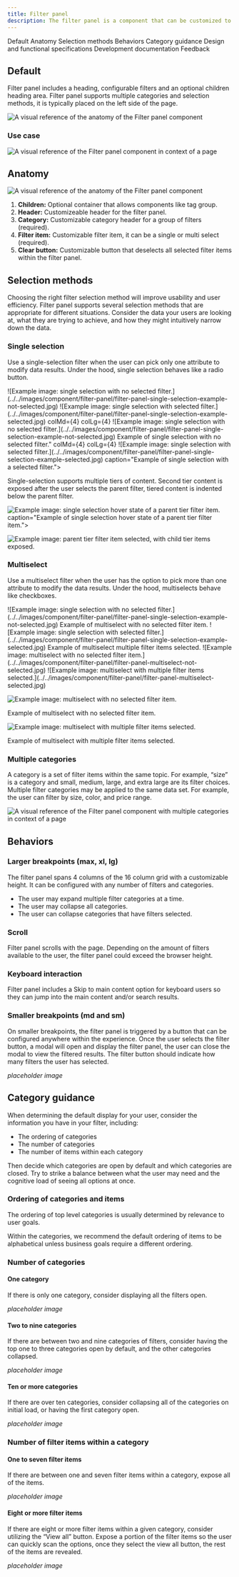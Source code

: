 ```yaml
---
title: Filter panel
description: The filter panel is a component that can be customized to provide categorized filters to help users trim down large amounts of content, data and/or search results.
---
```



<ComponentDescription name="Filter panel" type="ui" />

<AnchorLinks>

<AnchorLink>Default</AnchorLink>
<AnchorLink>Anatomy</AnchorLink>
<AnchorLink>Selection methods</AnchorLink>
<AnchorLink>Behaviors</AnchorLink>
<AnchorLink>Category guidance</AnchorLink>
<AnchorLink>Design and functional specifications</AnchorLink>
<AnchorLink>Development documentation</AnchorLink>
<AnchorLink>Feedback</AnchorLink>

</AnchorLinks>

<!--
Include additional <AnchorLinks> if you add additional sections within the page. Text must match header text.
<AnchorLink>Header text you're linking to</AnchorLink>
-->

## Default

Filter panel includes a heading, configurable filters and an optional children heading area. Filter panel supports multiple categories and selection methods, it is typically placed on the left side of the page.

<Row>
<Column colMd={4} colLg={6}>

![A visual reference of the anatomy of the Filter panel component](../../images/component/filter-panel/filter-panel-default.jpg)

</Column>
</Row>

### Use case


![A visual reference of the Filter panel component in context of a page](../../images/component/filter-panel/filter-panel-usecase.jpg)
  

## Anatomy

<Row>
<Column colMd={4} colLg={6}>

![A visual reference of the anatomy of the Filter panel component](../../images/component/filter-panel/filter-panel-anatomy.jpg)

</Column>
</Row>

  
1. **Children:** Optional container that allows components like tag group.
2. **Header:** Customizeable header for the filter panel.
3. **Category:** Customizable category header for a group of filters (required).
4. **Filter item:** Customizable filter item, it can be a single or multi select (required).
5. **Clear button:** Customizable button that deselects all selected filter items within the filter panel.


## Selection methods
Choosing the right filter selection method will improve usability and user efficiency. Filter panel supports several selection methods that are appropriate for different situations. Consider the data your users are looking at, what they are trying to achieve, and how they might intuitively narrow down the data.

### Single selection
Use a single-selection filter when the user can pick only one attribute to modify data results. Under the hood, single selection behaves like a radio button.

<Row>
<Column colMd={4} colLg={4}>
![Example image: single selection with no selected filter.](../../images/component/filter-panel/filter-panel-single-selection-example-not-selected.jpg)

</Column>

<Column colMd={4} colLg={4}>
![Example image: single selection with selected filter.](../../images/component/filter-panel/filter-panel-single-selection-example-selected.jpg)

</Column>
</Row>

<!-->
<Row>
colMd={4} colLg={4}
![Example image: single selection with no selected filter.](../../images/component/filter-panel/filter-panel-single-selection-example-not-selected.jpg)
<Caption>Example of single selection with no selected filter."</caption>


colMd={4} colLg={4}
![Example image: single selection with selected filter.](../../images/component/filter-panel/filter-panel-single-selection-example-selected.jpg)
caption="Example of single selection with a selected filter.">
</Row>
</-->

Single-selection supports multiple tiers of content. Second tier content is exposed after the user selects the parent filter, tiered content is indented below the parent filter.

<Row>
<Column colMd={4} colLg={4}>

![Example image: single selection hover state of a parent tier filter item.](../../images/component/filter-panel/filter-panel-single-selection-parent-tier.jpg)
caption="Example of single selection hover state of a parent tier filter item.">

</DoDont>
<DoDont
colMd={4} colLg={4}
caption="Example of parent tier filter item selected, with child tier items exposed.">

![Example image: parent tier filter item selected, with child tier items exposed.](../../images/component/filter-panel/filter-panel-single-selection-child-tier.jpg)

</DoDont>
</DoDontRow>

### Multiselect
Use a multiselect filter when the user has the option to pick more than one attribute to modify the data results. Under the hood, multiselects behave like checkboxes.

<Row>
<Column colMd={4} colLg={4}>
![Example image: single selection with no selected filter.](../../images/component/filter-panel/filter-panel-single-selection-example-not-selected.jpg)

<Caption>Example of multiselect with no selected filter item.</Caption>

</Column>

<Column colMd={4} colLg={4}>
![Example image: single selection with selected filter.](../../images/component/filter-panel/filter-panel-single-selection-example-selected.jpg)

<Caption>Example of multiselect multiple filter items selected.</Caption>
</Column>
</Row>


<!-->
<DoDontRow>
<DoDont
colMd={4} colLg={4}
caption="Example of multiselect with no selected filter item.">

![Example image: multiselect with no selected filter item.](../../images/component/filter-panel/filter-panel-multiselect-not-selected.jpg)

</DoDont>
<DoDont
colMd={4} colLg={4}
caption="Example of multiselect with multiple filter items selected.">

![Example image: multiselect with multiple filter items selected.](../../images/component/filter-panel/filter-panel-multiselect-selected.jpg)

</DoDont>
</DoDontRow>

</-->

<!-- below is testing the mock gallery example from design language page-->

<Row className="mock-gallery">
<Column colMd={4} colLg={6}>


![Example image: multiselect with no selected filter item.](../../images/component/filter-panel/filter-panel-multiselect-not-selected.jpg)

<Caption>Example of multiselect with no selected filter item.</Caption>

</Column>
<Column colMd={4} colLg={6}>


![Example image: multiselect with multiple filter items selected.](../../images/component/filter-panel/filter-panel-multiselect-selected.jpg)

<Caption>Example of multiselect with multiple filter items selected.</Caption>

</Column>
</Row>

### Multiple categories
A category is a set of filter items within the same topic. For example, “size” is a category and small, medium, large, and extra large are its filter choices. Multiple filter categories may be applied to the same data set. For example, the user can filter by size, color, and price range.

![A visual reference of the Filter panel component with multiple categories in context of a page](../../images/component/filter-panel/filter-panel-multiple-categories.jpg)

## Behaviors

### Larger breakpoints (max, xl, lg)
The filter panel spans 4 columns of the 16 column grid with a customizable height. It can be configured with any number of filters and categories. 

* The user may expand multiple filter categories at a time.
* The user may collapse all categories.
* The user can collapse categories that have filters selected. 

### Scroll
Filter panel scrolls with the page. Depending on the amount of filters available to the user, the filter panel could exceed the browser height.

### Keyboard interaction
Filter panel includes a Skip to main content option for keyboard users so they can jump into the main content and/or search results.

### Smaller breakpoints (md and sm)
On smaller breakpoints, the filter panel is triggered by a button that can be configured anywhere within the experience. Once the user selects the filter button, a modal will open and display the filter panel, the user can close the modal to view the filtered results. The filter button should indicate how many filters the user has selected.

*placeholder image*


## Category guidance

When determining the default display for your user, consider the information you have in your filter, including:

* The ordering of categories
* The number of categories
* The number of items within each category

Then decide which categories are open by default and which categories are closed. Try to strike a balance between what the user may need and the cognitive load of seeing all options at once.

### Ordering of categories and items
The ordering of top level categories is usually determined by relevance to user goals.

Within the categories, we recommend the default ordering of items to be alphabetical unless business goals require a different ordering.

### Number of categories

#### One category
If there is only one category, consider displaying all the filters open.

*placeholder image*

#### Two to nine categories
If there are between two and nine categories of filters, consider having the top one to three categories open by default, and the other categories collapsed.

*placeholder image*

#### Ten or more categories
If there are over ten categories, consider collapsing all of the categories on initial load, or having the first category open.

*placeholder image*

### Number of filter items within a category

#### One to seven filter items
If there are between one and seven filter items within a category, expose all of the items.

*placeholder image*

#### Eight or more filter items
If there are eight or more filter items within a given category, consider utilizing the “View all” button. Expose a portion of the filter items so the user can quickly scan the options, once they select the view all button, the rest of the items are revealed. 

*placeholder image*


<ComponentFooter name="Filter panel" type="ui" />

